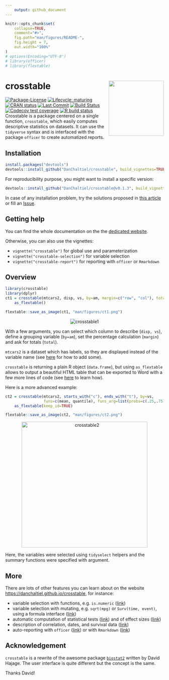 ```yaml
---
    output: github_document
---
```


<!-- README.md is generated from README.Rmd. Please edit that file -->

```r
knitr::opts_chunk$set(
    collapse=TRUE,
    comment="#>",
    fig.path="man/figures/README-",
    fig.height = 7,
    out.width="100%"
)
# options(Encoding="UTF-8")
# library(officer)
# library(flextable)
```


# crosstable <a href='https://DanChaltiel.github.io/crosstable/'><img src='docs/hex_sticker_v2.png' align="right" height="175" /></a>
<!-- badges: start -->
[![Package-License](http://img.shields.io/badge/license-GPL--3-brightgreen.svg?style=flat)](http://www.gnu.org/licenses/gpl-3.0.html) 
[![Lifecycle: maturing](https://img.shields.io/badge/lifecycle-maturing-blue.svg)](https://www.tidyverse.org/lifecycle/#maturing)
[![CRAN status](https://www.r-pkg.org/badges/version/crosstable)](https://CRAN.R-project.org/package=crosstable)
<!-- [![Downloads](http://cranlogs.r-pkg.org/badges/crosstable?color=brightgreen)](http://www.r-pkg.org/pkg/crosstable) -->
[![Last Commit](https://img.shields.io/github/last-commit/DanChaltiel/crosstable)](https://github.com/DanChaltiel/crosstable)
[![Build Status](https://travis-ci.org/DanChaltiel/crosstable.svg?branch=master)](https://travis-ci.org/DanChaltiel/crosstable)
[![Codecov test coverage](https://codecov.io/gh/DanChaltiel/crosstable/branch/master/graph/badge.svg)](https://codecov.io/gh/DanChaltiel/crosstable?branch=master)
<!-- [![Dependencies](https://tinyverse.netlify.com/badge/crosstable)](https://cran.r-project.org/package=crosstable)  -->
[![R build status](https://github.com/DanChaltiel/crosstable/workflows/R-CMD-check/badge.svg)](https://github.com/DanChaltiel/crosstable/actions)
<!-- badges: end -->
Crosstable is a package centered on a single function, `crosstable`, which easily computes descriptive statistics on datasets. It can use the `tidyverse` syntax and is interfaced with the package `officer` to create automatized reports.

## Installation

```r
install.packages("devtools")
devtools::install_github("DanChaltiel/crosstable", build_vignettes=TRUE)
```

For reproducibility purpose, you might want to install a specific version:

```r
devtools::install_github("DanChaltiel/crosstable@v0.1.3", build_vignettes=TRUE)
```

In case of any installation problem, try the solutions proposed in [this article](https://danchaltiel.github.io/crosstable/articles/crosstable-install.html) or fill an [Issue](https://github.com/DanChaltiel/crosstable/issues).

## Getting help

You can find the whole documentation on the the [dedicated website](https://danchaltiel.github.io/crosstable).

Otherwise, you can also use the vignettes: 

+ `vignette("crosstable")` for global use and parameterization 
+ `vignette("crosstable-selection")` for variable selection 
+ `vignette("crosstable-report")` for reporting with `officer` or `Rmarkdown`

## Overview


```r
library(crosstable)
library(dplyr)
ct1 = crosstable(mtcars2, disp, vs, by=am, margin=c("row", "col"), total="both") %>%
    as_flextable()
```

```r
flextable::save_as_image(ct1, "man/figures/ct1.png")
```

<p align="center">
  <img src="man/figures/ct1.png" alt="crosstable1">
</p>

With a few arguments, you can select which column to describe (`disp, vs`), define a grouping variable (`by=am`), set the percentage calculation (`margin`) and ask for totals (`total`). 

`mtcars2` is a dataset which has labels, so they are displayed instead of the variable name (see [here](https://danchaltiel.github.io/crosstable/articles/crosstable.html#dataset-modified-mtcars) for how to add some). 

`crosstable` is returning a plain R object (`data.frame`), but using `as_flextable` allows to output a beautiful HTML table that can be exported to Word with a few more lines of code (see [here](https://danchaltiel.github.io/crosstable/articles/crosstable-report.html) to learn how).

Here is a more advanced example:

```r
ct2 = crosstable(mtcars2, starts_with("c"), ends_with("t"), by=vs, 
                 funs=c(mean, quantile), funs_arg=list(probs=c(.25,.75), digits=3)) %>% 
    as_flextable(keep_id=TRUE)
```

```r
flextable::save_as_image(ct2, "man/figures/ct2.png")
```

<p align="center">
  <img src="man/figures/ct2.png" alt="crosstable2" height="400">
</p>


Here, the variables were selected using `tidyselect` helpers and the summary functions were specified with argument.

## More

There are lots of other features you can learn about on the website [https://danchaltiel.github.io/crosstable](https://danchaltiel.github.io/crosstable), for instance:

 - variable selection with functions, e.g. `is.numeric` ([link](https://danchaltiel.github.io/crosstable/articles/crosstable-selection.html#select-with-predicate-functions))
 - variable selection with mutating, e.g. `sqrt(mpg)` or `Surv(time, event)`, using a formula interface ([link](https://danchaltiel.github.io/crosstable/articles/crosstable-selection.html#select-with-a-formula))
 - automatic computation of statistical tests ([link](https://danchaltiel.github.io/crosstable/articles/crosstable.html#tests)) and of effect sizes ([link](https://danchaltiel.github.io/crosstable/articles/crosstable.html#effects))
 - description of correlation, dates, and survival data ([link](https://danchaltiel.github.io/crosstable/articles/crosstable.html#miscellaneous-1))
 - auto-reporting with `officer` ([link](https://danchaltiel.github.io/crosstable/articles/crosstable-report.html#create-reports-with-officer)) or with `Rmarkdown` ([link](https://danchaltiel.github.io/crosstable/articles/crosstable-report.html#create-reports-with-rmarkdown))



## Acknowledgement

`crosstable` is a rewrite of the awesome package [`biostat2`](https://github.com/eusebe/biostat2) written by David Hajage. The user interface is quite different but the concept is the same.

Thanks David!
